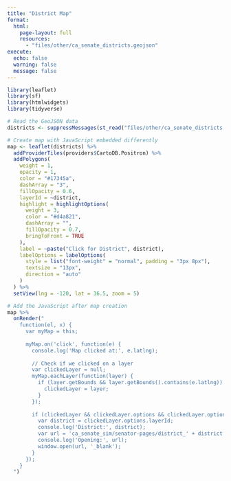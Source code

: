 ```yaml
---
title: "District Map"
format: 
  html:
    page-layout: full
    resources:
      - "files/other/ca_senate_districts.geojson"
execute:
  echo: false
  warning: false
  message: false
---
```


```r

library(leaflet)
library(sf)
library(htmlwidgets)
library(tidyverse)

# Read the GeoJSON data
districts <- suppressMessages(st_read("files/other/ca_senate_districts.geojson"))

# Create map with JavaScript embedded differently
map <- leaflet(districts) %>%
  addProviderTiles(providers$CartoDB.Positron) %>%  
  addPolygons(
    weight = 1,
    opacity = 1,
    color = "#17345a",
    dashArray = "3",
    fillOpacity = 0.6,
    layerId = ~district,
    highlight = highlightOptions(
      weight = 3,
      color = "#d4a821",
      dashArray = "",
      fillOpacity = 0.7,
      bringToFront = TRUE
    ),
    label = ~paste("Click for District", district),  
    labelOptions = labelOptions(
      style = list("font-weight" = "normal", padding = "3px 8px"),
      textsize = "13px",
      direction = "auto"
    )
  ) %>%
  setView(lng = -120, lat = 36.5, zoom = 5)

# Add the JavaScript after map creation
map %>% 
  onRender("
    function(el, x) {
      var myMap = this;
      
      myMap.on('click', function(e) {
        console.log('Map clicked at:', e.latlng);
        
        // Check if we clicked on a layer
        var clickedLayer = null;
        myMap.eachLayer(function(layer) {
          if (layer.getBounds && layer.getBounds().contains(e.latlng)) {
            clickedLayer = layer;
          }
        });
        
        if (clickedLayer && clickedLayer.options && clickedLayer.options.layerId) {
          var district = clickedLayer.options.layerId;
          console.log('District:', district);
          var url = 'ca_senate_sim/senator-pages/district_' + district + '.html';
          console.log('Opening:', url);
          window.open(url, '_blank');
        }
      });
    }
  ")
```

